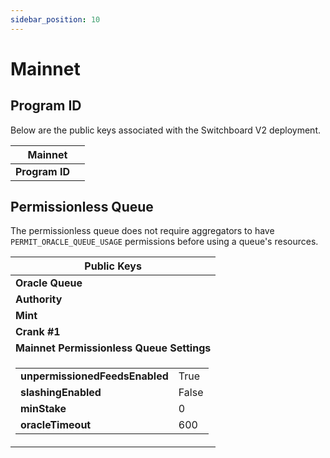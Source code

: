 ```yaml
---
sidebar_position: 10
---
```



# Mainnet

## Program ID

Below are the public keys associated with the Switchboard V2 deployment.

<table>
  <thead>
    <tr>
      <th colspan="2">Mainnet</th>
    </tr>
  </thead>
  <tbody>
    <tr>
      <td>
        <b>Program ID</b>
      </td>
      <td>
        <PublicKeyButton publicKey="switchboard-v2.near" />
      </td>
    </tr>
  </tbody>
</table>

## Permissionless Queue

The permissionless queue does not require aggregators to have
`PERMIT_ORACLE_QUEUE_USAGE` permissions before using a queue's resources.

<table>
  <thead>
    <tr>
      <th colspan="2">Public Keys</th>
    </tr>
  </thead>
  <tbody>
    <tr>
      <td>
        <b>Oracle Queue</b>
      </td>
      <td>
        <PublicKeyButton publicKey="Ztup1aJ8WTe81RZHx7nUP9zxUMrDe9r2TyTCzRzpRoY" />
      </td>
    </tr>
    <tr>
      <td>
        <b>Authority</b>
      </td>
      <td>
        <PublicKeyButton publicKey="sbv2-authority.near" />
      </td>
    </tr>
    <tr>
      <td>
        <b>Mint</b>
      </td>
      <td>
        <PublicKeyButton publicKey="wrap.near" />
      </td>
    </tr>
    <tr>
      <td>
        <b>Crank #1</b>
      </td>
      <td>
        <PublicKeyButton publicKey="HeS3xrDqHA2CSHTmN9osstz8vbXfgh2mmcGixJ1v9NFx" />
      </td>
    </tr>
    <tr>
      <td colspan="2">
        <div className="centeredText">
          <b>Mainnet Permissionless Queue Settings</b>
        </div>
      </td>
    </tr>
    <tr>
      <td colspan="2">
        <table className="table_no_border">
          <tr>
            <td>
              <b>unpermissionedFeedsEnabled</b>
            </td>
            <td>True</td>
          </tr>
          <tr>
            <td>
              <b>slashingEnabled</b>
            </td>
            <td>False</td>
          </tr>
          <tr>
            <td>
              <b>minStake</b>
            </td>
            <td>0</td>
          </tr>
          <tr>
            <td>
              <b>oracleTimeout</b>
            </td>
            <td>600</td>
          </tr>
        </table>
      </td>
    </tr>
  </tbody>
</table>
